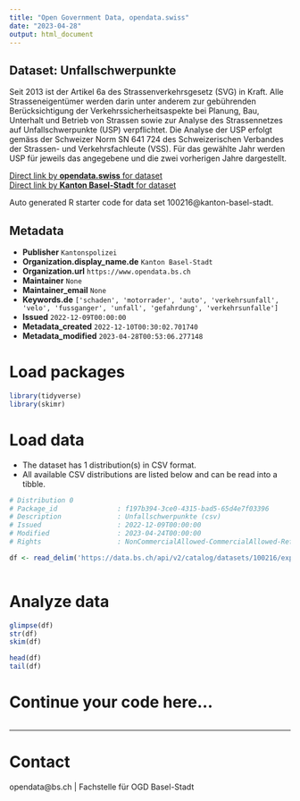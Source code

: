 ```yaml
---
title: "Open Government Data, opendata.swiss"
date: "2023-04-28"
output: html_document
---
```


## Dataset: Unfallschwerpunkte

Seit 2013 ist der Artikel 6a des Strassenverkehrsgesetz (SVG) in Kraft. Alle Strasseneigentümer werden darin unter anderem zur gebührenden Berücksichtigung der Verkehrssicherheitsaspekte bei Planung, Bau, Unterhalt und Betrieb von Strassen sowie zur Analyse des Strassennetzes auf Unfallschwerpunkte (USP) verpflichtet. Die Analyse der USP erfolgt gemäss der Schweizer Norm SN 641 724 des Schweizerischen Verbandes der Strassen- und Verkehrsfachleute (VSS). Für das gewählte Jahr werden USP für jeweils das angegebene und die zwei vorherigen Jahre dargestellt.

[Direct link by **opendata.swiss** for dataset](https://opendata.swiss/de/dataset/unfallschwerpunkte)<br>
[Direct link by **Kanton Basel-Stadt** for dataset](https://data.bs.ch/explore/dataset/100216/)

Auto generated R starter code for data set 100216@kanton-basel-stadt.

## Metadata

- **Publisher** `Kantonspolizei`
- **Organization.display_name.de** `Kanton Basel-Stadt`
- **Organization.url** `https://www.opendata.bs.ch`
- **Maintainer** `None`
- **Maintainer_email** `None`
- **Keywords.de** `['schaden', 'motorrader', 'auto', 'verkehrsunfall', 'velo', 'fussganger', 'unfall', 'gefahrdung', 'verkehrsunfalle']`
- **Issued** `2022-12-09T00:00:00`
- **Metadata_created** `2022-12-10T00:30:02.701740`
- **Metadata_modified** `2023-04-28T00:53:06.277148`


# Load packages

```r

library(tidyverse)
library(skimr)

```

# Load data

-   The dataset has 1 distribution(s) in CSV format.
-   All available CSV distributions are listed below and can be read into a tibble.

```r

# Distribution 0
# Package_id               : f197b394-3ce0-4315-bad5-65d4e7f03396
# Description              : Unfallschwerpunkte (csv)
# Issued                   : 2022-12-09T00:00:00
# Modified                 : 2023-04-24T00:00:00
# Rights                   : NonCommercialAllowed-CommercialAllowed-ReferenceRequired

df <- read_delim('https://data.bs.ch/api/v2/catalog/datasets/100216/exports/csv')



```

# Analyze data

```r

glimpse(df)
str(df)
skim(df)

head(df)
tail(df)

```

# Continue your code here...

```r

```

------------------------------------------------------------------------

# Contact

opendata@bs.ch | Fachstelle für OGD Basel-Stadt
